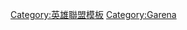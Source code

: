 {{Navbox
| name      = LMS職業聯賽
| title     = [[LMS職業聯賽]]（已停辦）
| state     = {{{state|}}}
| listclass = hlist

| group1 = 過往參賽隊伍
| list1 = 
* [[閃電狼]]
* [[J Team]]
* [[ahq e-Sports Club]]
* [[Dream or Reality]]
* [[Never Give Up]]
* [[香港态度]]
* [[Alpha Esports]]
* [[G-Rex]]
* [[MAD Team]]
* [[Assassins Sniper]]
* [[Logitech G Snipers]]
* [[Cougar eSports]]
* [[台北暗殺星]]
* [[Midnight Sun Esports]]
* [[Wayi Spider|Team Mist]]
* [[4Gamers|eXtreme Gamers]]
* [[Fireball]]
* [[華義SPIDER]]
* [[Raise Gaming]]
* [[Machi E-Sports]]
* [[Team Afro]]
* [[Dragon Gate Team]]

| group2 = 過往赛季
| list2 =
* [[2015 LMS職業聯賽|2015]]
** [[2015 LMS春季賽|春季賽]]
** [[2015 LMS夏季賽|夏季賽]]
* [[2016 LMS職業聯賽|2016]]
** [[2016 LMS春季賽|春季賽]]
** [[2016 LMS夏季賽|夏季賽]]
* [[2017 LMS職業聯賽|2017]]
** [[2017 LMS春季賽|春季賽]]
** [[2017 LMS夏季賽|夏季賽]]
* [[2018 LMS職業聯賽|2018]]
** [[2018 LMS春季賽|春季賽]]
** [[2018 LMS夏季賽|夏季賽]]
* [[2019 LMS職業聯賽|2019]]
** [[2019 LMS春季賽|春季賽]]
** [[2019 LMS夏季賽|夏季賽]]
}}<noinclude>
{{collapsible option}}

{{DEFAULTSORT:League of Legends Master Series}}
[[Category:英雄聯盟模板]]
[[Category:Garena]]
</noinclude>